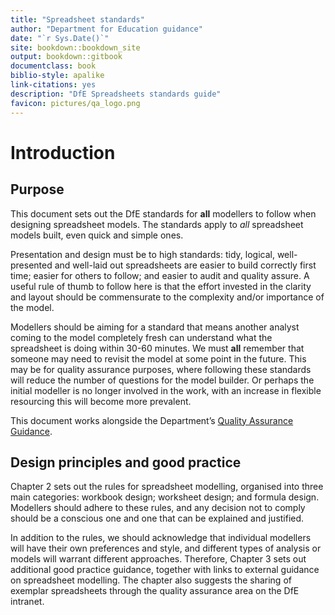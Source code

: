 ```yaml
---
title: "Spreadsheet standards"
author: "Department for Education guidance"
date: "`r Sys.Date()`"
site: bookdown::bookdown_site
output: bookdown::gitbook
documentclass: book
biblio-style: apalike
link-citations: yes
description: "DfE Spreadsheets standards guide"
favicon: pictures/qa_logo.png
---
```


# Introduction

## Purpose

This document sets out the DfE standards for **all** modellers to follow when designing spreadsheet models. The standards apply to *all* spreadsheet models built, even quick and simple ones.   

Presentation and design must be to high standards: tidy, logical, well-presented and well-laid out spreadsheets are easier to build correctly first time; easier for others to follow; and easier to audit and quality assure. A useful rule of thumb to follow here is that the effort invested in the clarity and layout should be commensurate to the complexity and/or importance of the model. 

Modellers should be aiming for a standard that means another analyst coming to the model completely fresh can understand what the spreadsheet is doing within 30-60 minutes. We must **all** remember that someone may need to revisit the model at some point in the future.  This may be for quality assurance purposes, where following these standards will reduce the number of questions for the model builder. Or perhaps the initial modeller is no longer involved in the work, with an increase in flexible resourcing this will become more prevalent.   

This document works alongside the Department’s [Quality Assurance Guidance](https://educationgovuk.sharepoint.com/:w:/r/sites/sarpi/g/_layouts/15/Doc.aspx?sourcedoc=%7BCE688250-04F4-41A2-9951-230577A8F129%7D&file=DfE%20Quality%20Assurance%20Framework.docx&action=default&mobileredirect=true).

## Design principles and good practice 

Chapter 2 sets out the rules for spreadsheet modelling, organised into three main categories: workbook design; worksheet design; and formula design. Modellers should adhere to these rules, and any decision not to comply should be a conscious one and one that can be explained and justified. 

In addition to the rules, we should acknowledge that individual modellers will have their own preferences and style, and different types of analysis or models will warrant different approaches.  Therefore, Chapter 3 sets out additional good practice guidance, together with links to external guidance on spreadsheet modelling.  The chapter also suggests the sharing of exemplar spreadsheets through the quality assurance area on the DfE intranet.